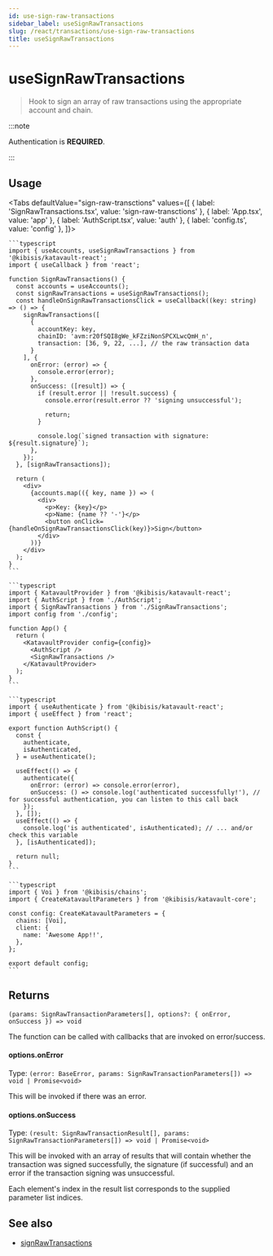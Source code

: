 ```yaml
---
id: use-sign-raw-transactions
sidebar_label: useSignRawTransactions
slug: /react/transactions/use-sign-raw-transactions
title: useSignRawTransactions
---
```



<!-- components -->

# useSignRawTransactions

> Hook to sign an array of raw transactions using the appropriate account and chain.

:::note

Authentication is **REQUIRED**.

:::

<SectionBreak />

## Usage

<Tabs
  defaultValue="sign-raw-transctions"
  values={[
    { label: 'SignRawTransactions.tsx', value: 'sign-raw-transctions' },
    { label: 'App.tsx', value: 'app' },
    { label: 'AuthScript.tsx', value: 'auth' },
    { label: 'config.ts', value: 'config' },
  ]}>
  <TabItem value="sign-raw-transctions">

    ```typescript
    import { useAccounts, useSignRawTransactions } from '@kibisis/katavault-react';
    import { useCallback } from 'react';

    function SignRawTransactions() {
      const accounts = useAccounts();
      const signRawTransactions = useSignRawTransactions();
      const handleOnSignRawTransactionsClick = useCallback((key: string) => () => {
        signRawTransactions([
          {
            accountKey: key,
            chainID: 'avm:r20fSQI8gWe_kFZziNonSPCXLwcQmH_n',
            transaction: [36, 9, 22, ...], // the raw transaction data
          }
        ], {
          onError: (error) => {
            console.error(error);
          },
          onSuccess: ([result]) => {
            if (result.error || !result.success) {
              console.error(result.error ?? 'signing unsuccessful');

              return;
            }

            console.log(`signed transaction with signature: ${result.signature}`);
          },
        });
      }, [signRawTransactions]);

      return (
        <div>
          {accounts.map(({ key, name }) => (
            <div>
              <p>Key: {key}</p>
              <p>Name: {name ?? '-'}</p>
              <button onClick={handleOnSignRawTransactionsClick(key)}>Sign</button>
            </div>
          ))}
        </div>
      );
    }
    ```

  </TabItem>
  <TabItem value="app">

    ```typescript
    import { KatavaultProvider } from '@kibisis/katavault-react';
    import { AuthScript } from './AuthScript';
    import { SignRawTransactions } from './SignRawTransactions';
    import config from './config';

    function App() {
      return (
        <KatavaultProvider config={config}>
          <AuthScript />
          <SignRawTransactions />
        </KatavaultProvider>
      );
    }
    ```

  </TabItem>
  <TabItem value="auth">

    ```typescript
    import { useAuthenticate } from '@kibisis/katavault-react';
    import { useEffect } from 'react';

    export function AuthScript() {
      const {
        authenticate,
        isAuthenticated,
      } = useAuthenticate();

      useEffect(() => {
        authenticate({
          onError: (error) => console.error(error),
          onSuccess: () => console.log('authenticated successfully!'), // for successful authentication, you can listen to this call back
        });
      }, []);
      useEffect(() => {
        console.log('is authenticated', isAuthenticated); // ... and/or check this variable
      }, [isAuthenticated]);

      return null;
    }
    ```

  </TabItem>
  <TabItem value="config">

    ```typescript
    import { Voi } from '@kibisis/chains';
    import { CreateKatavaultParameters } from '@kibisis/katavault-core';

    const config: CreateKatavaultParameters = {
      chains: [Voi],
      client: {
        name: 'Awesome App!!',
      },
    };

    export default config;
    ```

  </TabItem>
</Tabs>

<SectionBreak />

## Returns

`(params: SignRawTransactionParameters[], options?: { onError, onSuccess }) => void`

The function can be called with callbacks that are invoked on error/success.

#### options.onError

Type: `(error: BaseError, params: SignRawTransactionParameters[]) => void | Promise<void>`

This will be invoked if there was an error.

#### options.onSuccess

Type: `(result: SignRawTransactionResult[], params: SignRawTransactionParameters[]) => void | Promise<void>`

This will be invoked with an array of results that will contain whether the transaction was signed successfully, the signature (if successful) and an error if the transaction
signing was unsuccessful.

Each element's index in the result list corresponds to the supplied parameter list indices.

## See also

* [signRawTransactions](02-core/05-transactions/01-sign-raw-transactions.mdx)
